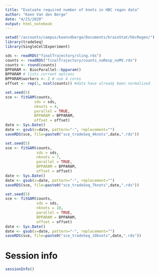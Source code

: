 ```yaml
---
title: "Evaluate required number of knots in HBC regen data"
author: "Koen Van den Berge"
date: "4/23/2020"
output: html_notebook
---
```


```r
setwd("/accounts/campus/koenvdberge/Documents/brainStat/hbcRegen/")
library(tradeSeq)
library(SingleCellExperiment)
```

```r
sds <- readRDS("finalTrajectory/sling.rds")
counts <- readRDS("finalTrajectory/counts_noResp_noMV.rds")
counts <- round(counts)
BPPARAM <- BiocParallel::bpparam()
BPPARAM # lists current options
BPPARAM$workers <- 2 # use 4 cores
offset <- rep(1, ncol(counts)) #data have already been normalized

set.seed(5)
sce <- fitGAM(counts,
             sds = sds,
             nknots = 4,
             parallel = TRUE,
             BPPARAM = BPPARAM,
             offset = offset)
date <- Sys.Date()
date <- gsub(x=date, pattern="-", replacement="")
saveRDS(sce, file=paste0("sce_tradeSeq_4knots",date,".rds"))
```

```r
set.seed(5)
sce <- fitGAM(counts,
              sds = sds,
              nknots = 7,
              parallel = TRUE,
              BPPARAM = BPPARAM,
              offset = offset)
date <- Sys.Date()
date <- gsub(x=date, pattern="-", replacement="")
saveRDS(sce, file=paste0("sce_tradeSeq_7knots",date,".rds"))
```


```r
set.seed(5)
sce <- fitGAM(counts,
              sds = sds,
              nknots = 10,
              parallel = TRUE,
              BPPARAM = BPPARAM,
              offset = offset)
date <- Sys.Date()
date <- gsub(x=date, pattern="-", replacement="")
saveRDS(sce, file=paste0("sce_tradeSeq_10knots",date,".rds"))
```

# Session info

```r
sessionInfo()
```


